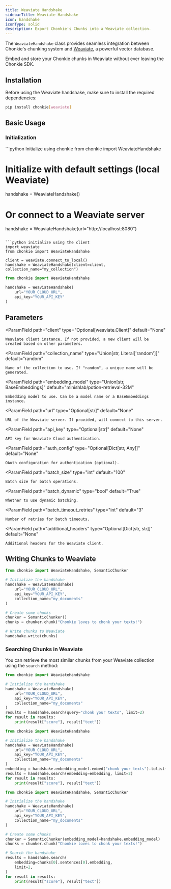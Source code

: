 ```yaml
---
title: Weaviate Handshake
sidebarTitle: Weaviate Handshake
icon: handshake
iconType: solid
description: Export Chonkie's Chunks into a Weaviate collection.
---
```


The `WeaviateHandshake` class provides seamless integration between Chonkie's chunking system and [Weaviate](https://weaviate.io/), a powerful vector database.

Embed and store your Chonkie chunks in Weaviate without ever leaving the Chonkie SDK.

## Installation

Before using the Weaviate handshake, make sure to install the required dependencies:

```bash
pip install chonkie[weaviate]
```

## Basic Usage

### Initialization
<CodeGroup>
```python Initialize using chonkie
from chonkie import WeaviateHandshake

# Initialize with default settings (local Weaviate)
handshake = WeaviateHandshake()

# Or connect to a Weaviate server
handshake = WeaviateHandshake(url="http://localhost:8080")
```

```python initialize using the client
import weaviate
from chonkie import WeaviateHandshake

client = weaviate.connect_to_local()
handshake = WeaviateHandshake(client=client, collection_name="my_collection")
```

```python weaviate cloud initialization
from chonkie import WeaviateHandshake

handshake = WeaviateHandshake(
    url="YOUR_CLOUD_URL",
    api_key="YOUR_API_KEY"
)
```
</CodeGroup>

## Parameters

<ParamField
	path="client"
	type="Optional[weaviate.Client]"
	default="None"
>
	Weaviate client instance. If not provided, a new client will be created based on other parameters.
</ParamField>

<ParamField
	path="collection_name"
	type="Union[str, Literal['random']]"
	default="random"
>
	Name of the collection to use. If "random", a unique name will be generated.
</ParamField>

<ParamField
	path="embedding_model"
	type="Union[str, BaseEmbeddings]"
	default="minishlab/potion-retrieval-32M"
>
	Embedding model to use. Can be a model name or a BaseEmbeddings instance.
</ParamField>

<ParamField
	path="url"
	type="Optional[str]"
	default="None"
>
	URL of the Weaviate server. If provided, will connect to this server.
</ParamField>

<ParamField
	path="api_key"
	type="Optional[str]"
	default="None"
>
	API key for Weaviate Cloud authentication.
</ParamField>

<ParamField
	path="auth_config"
	type="Optional[Dict[str, Any]]"
	default="None"
>
	OAuth configuration for authentication (optional).
</ParamField>

<ParamField
	path="batch_size"
	type="int"
	default="100"
>
	Batch size for batch operations.
</ParamField>

<ParamField
	path="batch_dynamic"
	type="bool"
	default="True"
>
	Whether to use dynamic batching.
</ParamField>

<ParamField
	path="batch_timeout_retries"
	type="int"
	default="3"
>
	Number of retries for batch timeouts.
</ParamField>

<ParamField
	path="additional_headers"
	type="Optional[Dict[str, str]]"
	default="None"
>
	Additional headers for the Weaviate client.
</ParamField>


## Writing Chunks to Weaviate

```python
from chonkie import WeaviateHandshake, SemanticChunker    

# Initialize the handshake
handshake = WeaviateHandshake(
    url="YOUR_CLOUD_URL",
    api_key="YOUR_API_KEY",
    collection_name="my_documents"
)

# Create some chunks
chunker = SemanticChunker()
chunks = chunker.chunk("Chonkie loves to chonk your texts!")

# Write chunks to Weaviate
handshake.write(chunks)
```

### Searching Chunks in Weaviate

You can retrieve the most similar chunks from your Weaviate collection using the `search` method:
<CodeGroup>
```python search using a query
from chonkie import WeaviateHandshake

# Initialize the handshake
handshake = WeaviateHandshake(
    url="YOUR_CLOUD_URL",
    api_key="YOUR_API_KEY",
    collection_name="my_documents"
)
results = handshake.search(query="chonk your texts", limit=2)
for result in results:
    print(result["score"], result["text"])
```

```python search using embedding
from chonkie import WeaviateHandshake

# Initialize the handshake
handshake = WeaviateHandshake(
    url="YOUR_CLOUD_URL",
    api_key="YOUR_API_KEY",
    collection_name="my_documents"
)
embedding = handshake.embedding_model.embed("chonk your texts").tolist()
results = handshake.search(embedding=embedding, limit=2)
for result in results:
    print(result["score"], result["text"])
```

```python search using chonkie chunks
from chonkie import WeaviateHandshake, SemanticChunker

# Initialize the handshake
handshake = WeaviateHandshake(
    url="YOUR_CLOUD_URL",
    api_key="YOUR_API_KEY",
    collection_name="my_documents"
)

# Create some chunks
chunker = SemanticChunker(embedding_model=handshake.embedding_model)
chunks = chunker.chunk("Chonkie loves to chonk your texts!")

# Search the handshake
results = handshake.search(
    embedding=chunks[0].sentences[0].embedding, 
    limit=2,
)
for result in results:
    print(result["score"], result["text"])
```
</CodeGroup>

